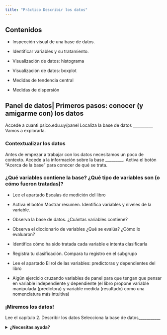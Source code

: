 ```yaml
---
title: "Práctico Describir los datos"
---
```


## Contenidos

-   Inspección visual de una base de datos.

-   Identificar variables y su tratamiento.

-   Visualización de datos: histograma

-   Visualización de datos: boxplot

-   Medidas de tendencia central

-   Medidas de dispersión

## Panel de datos\| Primeros pasos: conocer (y amigarme con) los datos

Accede a cuanti.psico.edu.uy/panel Localiza la base de datos \_\_\_\_\_\_\_\_\_\_ Vamos a explorarla.

### Contextualizar los datos

Antes de empezar a trabajar con los datos necesitamos un poco de contexto. Accede a la información sobre la base \_\_\_\_\_\_\_\_\_. Activa el botón “Acerca de la base” para conocer de qué se trata.

### ¿Qué variables contiene la base? ¿Qué tipo de variables son (o cómo fueron tratadas)?

-   Lee el apartado Escalas de medición del libro

-   Activa el botón Mostrar resumen. Identifica variables y niveles de la variable.

-   Observa la base de datos. ¿Cuántas variables contiene?

-   Observa el diccionario de variables ¿Qué se evalúa? ¿Cómo lo evaluaron?

-   Identifica cómo ha sido tratada cada variable e intenta clasificarla

-   Registra tu clasificación. Compara tu registro en el subgrupo

-   Lee el apartado El rol de las variables: predictoras y dependientes del libro

-   Algún ejercicio cruzando variables de panel para que tengan que pensar en variable independiente y dependiente (el libro propone variable manipulada (predictora) y variable medida (resultado) como una nomenclatura más intuitiva)

### ¡Miremos los datos!

Lee el capítulo 2. Describir los datos Selecciona la base de datos\_\_\_\_\_\_\_\_\_\_\_

<details>

<summary><strong>¿Necesitas ayuda?</strong></summary>

Elegir análisis \> Ver datos

Mmm… mejor examinemos los datos en un formato visual. Como vimos en el libro, vamos a convertir esos números a otras formas de visualización de datos.

<details>

El primer resumen oficial: realiza un histograma de la variable \_\_\_\_\_\_\_\_\_\_\_\_\_.

<details>

<summary><strong>¿Necesitas ayuda?</strong></summary>

Elegir análisis \> Histograma\> Elegir variable 1 (numérica)

Cambia el ancho de los intervalos (bins) y observa cómo cambia el gráfico. ¿Qué ancho de bin seleccionarías finalmente? Repite el procedimiento para otras variables ¿Cómo es la forma del histograma en cada variable? (ej. simetría, “picos”) Ahora explora la opción gráfica Boxplot

</details>

### De muchos números a uno: tendencia central y dispersión

En el libro y en el ejercicio anterior vimos que podemos hacernos una idea de los datos al representarlos mediante gráficos. Ahora vamos a examinar la tendencia central y la dispersión de los datos a través de números.

-   Obtiene la tabla de estadísticos descriptivos

-   ¿Por qué para algunas variables no se ofrece el valor de la media y otros estadísticos?

-   ¿Qué estadísticos expresan la tendencia central en los datos? ¿Cuál es la dispersión de los datos?

-   Localiza los valores de tendencia central y dispersión para una variable

-   Recupera el histograma del ejercicio anterior para esa variable. Si dibujaras líneas verticales para marcar la Media, Moda y Mediana. ¿Coinciden los tres valores? ¿Cuál es más sensible a los valores extremos?
